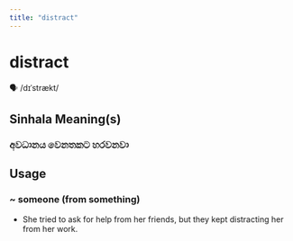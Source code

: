 ```yaml
---
title: "distract"
---
```


# distract

🗣️ /dɪˈstrækt/

## Sinhala Meaning(s)

### අවධානය වෙනතකට හරවනවා

## Usage

### ~ someone (from something)

- She tried to ask for help from her friends, but they kept distracting her from her work.


